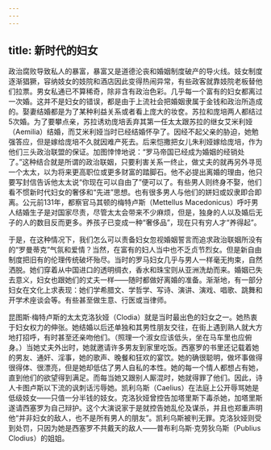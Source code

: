 ```yaml
---
---
---
```

title: 新时代的妇女
---




政治腐败导致私人的暴富，暴富又是道德沦丧和婚姻制度破产的导火线。妓女制度逐渐猖獗，容纳妓女的妓院和酒店因此变得热闹异常，有些政客就靠妓院老板替他们拉票。男女私通已不算稀奇，除非含有政治色彩。几乎每一个富有的妇女都离过一次婚。这并不是妇女的错误，都是由于上流社会把婚姻隶属于金钱和政治所造成的。娶妻结婚都是为了某种利益关系或者看上庞大的妆奁。苏拉和庞培两人都结过5次婚。为了要攀点亲，苏拉诱劝庞培丢弃其第一任太太跟苏拉的继女艾米利娅（Aemilia）结婚，而艾米利娅当时已经结婚怀孕了。因经不起父亲的胁迫，她勉强答应，但是嫁给庞培不久就因难产死去。后来恺撒把女儿朱利娅嫁给庞培，作为他们三头政治联盟的保证。加图悻悻地说：“罗马帝国已经成为婚姻的经销处了。”这种结合就是所谓的政治联姻，只要利害关系一终止，做丈夫的就再另外寻觅一个太太，以为将来更高职位或更多财富的踏脚石。他不必提出离婚的理由，他只要写封信告诉他太太说“你现在可以自由了”便可以了。有些男人则终身不娶，他们看不惯新时代妇女的奢侈和“先进”思想。也有很多男人与他们的姘妇或奴隶即合即离。公元前131年，都察官马其顿的梅特卢斯（Mettellus Macedonicus）呼吁男人结婚生子是对国家尽责，尽管太太会带来不少麻烦，但是，独身的人以及婚后无子的人的数目反而更多。养孩子已变成一种“奢侈品”，现在只有穷人才“养得起”。

于是，在这种情况下，我们怎么可以责备妇女忽视婚姻誓言而追求政治联姻所没有的“罗曼蒂克”气氛和爱情？当然，在富有的妇人当中也不乏贞节烈女。但是新自由制度把旧有的伦理传统破坏殆尽。当时的罗马妇女几乎与男人一样毫无拘束，自然洒脱。她们穿着从中国进口的透明绸衣，香水和珠宝则从亚洲洗劫而来。婚姻已失去意义，妇女也跟她们的丈夫一样——随时都做好离婚的准备。渐渐地，有一部分妇女在文化上求表现：她们学希腊文、学哲学、写诗、演讲、演戏、唱歌、跳舞和开学术座谈会等。有些甚至做生意、行医或当律师。

昆图斯·梅特卢斯的太太克洛狄娅（Clodia）就是当时最出色的妇女之一。她热衷于妇女权力的伸张。她结婚以后还单独和其男性朋友交往，在街上遇到熟人就大方地打招呼，有时甚至还亲吻他们。（照理一个淑女应该低头，坐在马车里也应俯身。）当她丈夫外出时，她就邀请许多男友到家里吃饭。西塞罗的书里还记载着她的男友、通奸、淫事，她的歌声、晚餐和狂欢的宴饮。她的确很聪明，做坏事做得很得体、很漂亮，但是她却低估了男人自私的本性。她的每一个情人都想占有她，直到他们的欲望得到满足。而每当她又跟别人厮混时，她就得罪了他们。因此，诗人卡图卢斯以下流的讽刺话污辱她。凯利乌斯（Caelius）在法庭上公开辱骂她是低级妓女——只值一分半钱的妓女。克洛狄娅曾控告加塔里斯下毒杀她，加塔里斯遂请西塞罗为自己辩护。这个大演说家于是就控告她乱伦及谋杀，并且也郑重声明他“并非妇女的敌人，也不是所有男人的朋友”。凯利乌斯被判无罪。克洛狄娅则受到处罚，只因为她是西塞罗不共戴天的敌人——普布利乌斯·克劳狄乌斯（Publius Clodius）的姐姐。